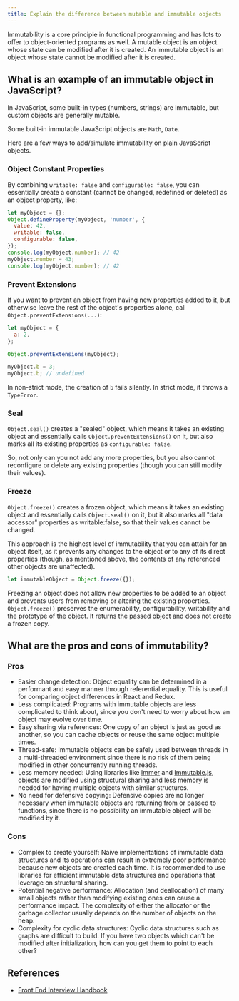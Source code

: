 ```yaml
---
title: Explain the difference between mutable and immutable objects
---
```


Immutability is a core principle in functional programming and has lots to offer to object-oriented programs as well. A mutable object is an object whose state can be modified after it is created. An immutable object is an object whose state cannot be modified after it is created.

## What is an example of an immutable object in JavaScript?

In JavaScript, some built-in types (numbers, strings) are immutable, but custom objects are generally mutable.

Some built-in immutable JavaScript objects are `Math`, `Date`.

Here are a few ways to add/simulate immutability on plain JavaScript objects.

### Object Constant Properties

By combining `writable: false` and `configurable: false`, you can essentially create a constant (cannot be changed, redefined or deleted) as an object property, like:

```js
let myObject = {};
Object.defineProperty(myObject, 'number', {
  value: 42,
  writable: false,
  configurable: false,
});
console.log(myObject.number); // 42
myObject.number = 43;
console.log(myObject.number); // 42
```

### Prevent Extensions

If you want to prevent an object from having new properties added to it, but otherwise leave the rest of the object's properties alone, call `Object.preventExtensions(...)`:

```js
let myObject = {
  a: 2,
};

Object.preventExtensions(myObject);

myObject.b = 3;
myObject.b; // undefined
```

In non-strict mode, the creation of `b` fails silently. In strict mode, it throws a `TypeError`.

### Seal

`Object.seal()` creates a "sealed" object, which means it takes an existing object and essentially calls `Object.preventExtensions()` on it, but also marks all its existing properties as `configurable: false`.

So, not only can you not add any more properties, but you also cannot reconfigure or delete any existing properties (though you can still modify their values).

### Freeze

`Object.freeze()` creates a frozen object, which means it takes an existing object and essentially calls `Object.seal()` on it, but it also marks all "data accessor" properties as writable:false, so that their values cannot be changed.

This approach is the highest level of immutability that you can attain for an object itself, as it prevents any changes to the object or to any of its direct properties (though, as mentioned above, the contents of any referenced other objects are unaffected).

```js
let immutableObject = Object.freeze({});
```

Freezing an object does not allow new properties to be added to an object and prevents users from removing or altering the existing properties. `Object.freeze()` preserves the enumerability, configurability, writability and the prototype of the object. It returns the passed object and does not create a frozen copy.

## What are the pros and cons of immutability?

### Pros

- Easier change detection: Object equality can be determined in a performant and easy manner through referential equality. This is useful for comparing object differences in React and Redux.
- Less complicated: Programs with immutable objects are less complicated to think about, since you don't need to worry about how an object may evolve over time.
- Easy sharing via references: One copy of an object is just as good as another, so you can cache objects or reuse the same object multiple times.
- Thread-safe: Immutable objects can be safely used between threads in a multi-threaded environment since there is no risk of them being modified in other concurrently running threads.
- Less memory needed: Using libraries like [Immer](https://immerjs.github.io/immer/) and [Immutable.js](https://immutable-js.com/), objects are modified using structural sharing and less memory is needed for having multiple objects with similar structures.
- No need for defensive copying: Defensive copies are no longer necessary when immutable objects are returning from or passed to functions, since there is no possibility an immutable object will be modified by it.

### Cons

- Complex to create yourself: Naive implementations of immutable data structures and its operations can result in extremely poor performance because new objects are created each time. It is recommended to use libraries for efficient immutable data structures and operations that leverage on structural sharing.
- Potential negative performance: Allocation (and deallocation) of many small objects rather than modifying existing ones can cause a performance impact. The complexity of either the allocator or the garbage collector usually depends on the number of objects on the heap.
- Complexity for cyclic data structures: Cyclic data structures such as graphs are difficult to build. If you have two objects which can't be modified after initialization, how can you get them to point to each other?

## References

- [Front End Interview Handbook](https://www.frontendinterviewhandbook.com/javascript-questions)
